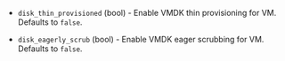 <!-- Code generated from the comments of the DiskConfig struct in builder/vsphere/iso/step_create.go; DO NOT EDIT MANUALLY -->

-   `disk_thin_provisioned` (bool) - Enable VMDK thin provisioning for VM. Defaults to `false`.
    
-   `disk_eagerly_scrub` (bool) - Enable VMDK eager scrubbing for VM. Defaults to `false`.
    
